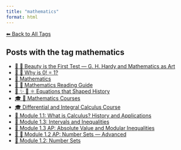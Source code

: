 ```yaml
---
title: "mathematics"
format: html
---
```


[⬅ Back to All Tags](../tags.qmd)

## Posts with the tag **mathematics**

- [📘 🧮 Beauty is the First Test — G. H. Hardy and Mathematics as Art](/posts/mathematics/mathematical-beauty.html)
- [📘 🧮 Why is 0! = 1?](/posts/mathematics/zero-factorial.html)
- [🧮 Mathematics](/posts/mathematics/index.html)
- [🧭 🧮 Mathematics Reading Guide](/posts/mathematics/guide-mathematics.html)
- [📘 ✨ 🧮 ⚛️ Equations that Shaped History](/posts/mathematics/historical-equations.html)
- [🎓 🧮 Mathematics Courses](/posts/courses/mathematics/index.html)
- [🎓 Differential and Integral Calculus Course](/posts/courses/mathematics/calculus/index.html)
- [🧠 Module 1.1: What is Calculus? History and Applications](/posts/courses/mathematics/calculus/module-1/1.1-introduction.html)
- [📘 Module 1.3: Intervals and Inequalities](/posts/courses/mathematics/calculus/module-1/1.3-intervals-inequalities.html)
- [📘 Module 1.3 AP: Absolute Value and Modular Inequalities](/posts/courses/mathematics/calculus/module-1/1.3-absolute-value-AP.html)
- [🧠 🔢 Module 1.2 AP: Number Sets — Advanced](/posts/courses/mathematics/calculus/module-1/1.2-sets-AP.html)
- [🔢 Module 1.2: Number Sets](/posts/courses/mathematics/calculus/module-1/1.2-sets.html)
